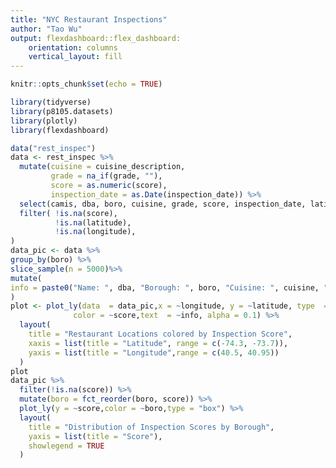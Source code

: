 ```yaml
---
title: "NYC Restaurant Inspections"
author: "Tao Wu"
output: flexdashboard::flex_dashboard:
    orientation: columns
    vertical_layout: fill
---
```


```r
knitr::opts_chunk$set(echo = TRUE)
```

```r
library(tidyverse)
library(p8105.datasets)
library(plotly)
library(flexdashboard)

data("rest_inspec")
data <- rest_inspec %>%
  mutate(cuisine = cuisine_description,
         grade = na_if(grade, ""),
         score = as.numeric(score), 
         inspection_date = as.Date(inspection_date)) %>%
  select(camis, dba, boro, cuisine, grade, score, inspection_date, latitude, longitude) %>%
  filter( !is.na(score),
          !is.na(latitude),
          !is.na(longitude),
)
data_pic <- data %>%
group_by(boro) %>%
slice_sample(n = 5000)%>%
mutate(
info = paste0("Name: ", dba, "Borough: ", boro, "Cuisine: ", cuisine, "Score: ", score)
)
plot <- plot_ly(data  = data_pic,x = ~longitude, y = ~latitude, type  = "scatter", mode  = "markers",
              color = ~score,text  = ~info, alpha = 0.1) %>%
  layout(
    title = "Restaurant Locations colored by Inspection Score",
    xaxis = list(title = "Latitude", range = c(-74.3, -73.7)),
    yaxis = list(title = "Longitude",range = c(40.5, 40.95))
  )
plot 
data_pic %>%
  filter(!is.na(score)) %>%
  mutate(boro = fct_reorder(boro, score)) %>%
  plot_ly(y = ~score,color = ~boro,type = "box") %>%
  layout(
    title = "Distribution of Inspection Scores by Borough",
    yaxis = list(title = "Score"),
    showlegend = TRUE
  )
```

